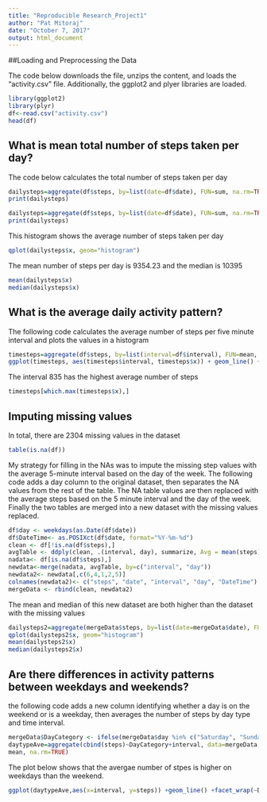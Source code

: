 ---
title: "Reproducible Research_Project1"
author: "Pat Mitoraj"
date: "October 7, 2017"
output: html_document
---
##Loading and Preprocessing the Data

The code below downloads the file, unzips the content, and loads the "activity.csv" file. Additionally, the ggplot2 and plyer libraries are loaded.
```{r}
library(ggplot2)
library(plyr)
df<-read.csv("activity.csv")
head(df)
```
## What is mean total number of steps taken per day?
The code below calculates the total number of steps taken per day
```{r}
dailysteps=aggregate(df$steps, by=list(date=df$date), FUN=sum, na.rm=TRUE)
print(dailysteps)
```

```{r Total Steps per Day}
dailysteps=aggregate(df$steps, by=list(date=df$date), FUN=sum, na.rm=TRUE)
print(dailysteps)
```
This histogram shows the average number of steps taken per day
```{r steps histogram}
qplot(dailysteps$x, geom="histogram") 
```
The mean number of steps per day is 9354.23 and the median is 10395
```{r mean and median}
mean(dailysteps$x)
median(dailysteps$x)
```
## What is the average daily activity pattern?
The following code calculates the average number of steps per five minute interval and plots the values in a histogram
```{r time histogram}
timesteps=aggregate(df$steps, by=list(interval=df$interval), FUN=mean, na.rm=TRUE)
ggplot(timesteps, aes(timesteps$interval, timesteps$x)) + geom_line() + xlab("Time Inteval") + ylab("Average Steps")
```
The interval 835 has the highest average number of steps
```{r max steps}
timesteps[which.max(timesteps$x),]
```

## Imputing missing values
In total, there are 2304 missing values in the dataset
```{r missing values count}
table(is.na(df))
```
My strategy for filling in the NAs was to impute the missing step values with the average 5-minute interval based on the day of the week. The following code adds a day column to the original dataset, then separates the NA values from the rest of the table. The NA table values are then replaced with the average steps based on the 5 minute interval and the day of the week. Finally the two tables are merged into a new dataset with the missing values replaced.

```{r replace NAs}
df$day <- weekdays(as.Date(df$date))
df$DateTime<- as.POSIXct(df$date, format="%Y-%m-%d")
clean <- df[!is.na(df$steps),]
avgTable <- ddply(clean, .(interval, day), summarize, Avg = mean(steps))
nadata<- df[is.na(df$steps),]
newdata<-merge(nadata, avgTable, by=c("interval", "day"))
newdata2<- newdata[,c(6,4,1,2,5)]
colnames(newdata2)<- c("steps", "date", "interval", "day", "DateTime")
mergeData <- rbind(clean, newdata2)
```
The mean and median of this new dataset are both higher than the dataset with the missing values

```{r mergeData}
dailysteps2=aggregate(mergeData$steps, by=list(date=mergeData$date), FUN=sum, na.rm=TRUE)
qplot(dailysteps2$x, geom="histogram") 
mean(dailysteps2$x)
median(dailysteps2$x)
```
## Are there differences in activity patterns between weekdays and weekends?
the following code adds a new column identifying whether a day is on the weekend or is a weekday, then averages the number of steps by day type and time interval.

```{r}
mergeData$DayCategory <- ifelse(mergeData$day %in% c("Saturday", "Sunday"), "Weekend", "Weekday")
daytypeAve=aggregate(cbind(steps)~DayCategory+interval, data=mergeData, 
mean, na.rm=TRUE)
```
The plot below shows that the avergae number of stpes is higher on weekdays than the weekend.
```{r daytype plot}
ggplot(daytypeAve,aes(x=interval, y=steps)) +geom_line() +facet_wrap(~DayCategory)
```